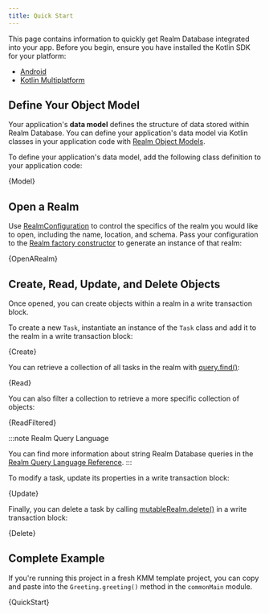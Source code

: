 ```yaml
---
title: Quick Start
---
```



This page contains information to quickly get Realm Database
integrated into your app. Before you begin, ensure you have installed
the Kotlin SDK for your platform:

- [Android](/sdk/kotlin/install/android)
- [Kotlin Multiplatform](/sdk/kotlin/install/kotlin-multiplatform)

## Define Your Object Model

Your application's **data model** defines the structure of data
stored within Realm Database.
You can define your application's data model via Kotlin
classes in your application code with
[Realm Object Models](https://www.mongodb.com/docs/realm/sync/data-model/create-a-schema/#std-label-create-schema-from-rom).

To define your application's data model, add the following class
definition to your application code:

<CodeBlock language="kotlin">{Model}</CodeBlock>

## Open a Realm

Use [RealmConfiguration](https://www.mongodb.com/docs/realm-sdks/kotlin/latest/library-base/-realm%20-kotlin%20-multiplatform%20-s-d-k/io.realm/-realm-configuration/index.html)
to control the specifics of the realm you
would like to open, including the name, location, and schema.
Pass your configuration to the [Realm factory constructor](https://www.mongodb.com/docs/realm-sdks/kotlin/latest/library-base/-realm%20-kotlin%20-multiplatform%20-s-d-k/io.realm/-realm/-companion/index.html)
to generate an instance of that realm:

<CodeBlock language="kotlin">{OpenARealm}</CodeBlock>

## Create, Read, Update, and Delete Objects

Once opened, you can create objects within a realm in a
write transaction block.

To create a new `Task`, instantiate an instance of the
`Task` class and add it to the realm in a write transaction block:

<CodeBlock language="kotlin">{Create}</CodeBlock>

You can retrieve a collection of all tasks in the realm with
[query.find()](https://www.mongodb.com/docs/realm-sdks/kotlin/latest/library-base/-realm%20-kotlin%20-multiplatform%20-s-d-k/io.realm.query/find.html):

<CodeBlock language="kotlin">{Read}</CodeBlock>

You can also filter a collection to retrieve a more specific collection
of objects:

<CodeBlock language="kotlin">{ReadFiltered}</CodeBlock>

:::note Realm Query Language

You can find more information about string Realm Database queries in
the [Realm Query Language Reference](sdk/kotlin/realm-database/query-language).
:::

To modify a task, update its properties in a write transaction block:

<CodeBlock language="kotlin">{Update}</CodeBlock>

Finally, you can delete a task by calling [mutableRealm.delete()](https://www.mongodb.com/docs/realm-sdks/kotlin/latest/library-base/-realm%20-kotlin%20-multiplatform%20-s-d-k/io.realm/-mutable-realm/delete.html)
in a write transaction block:

<CodeBlock language="kotlin">{Delete}</CodeBlock>

## Complete Example

If you're running this project in a fresh KMM template project, you can
copy and paste into the `Greeting.greeting()` method in the
`commonMain` module.

<CodeBlock language="kotlin">{QuickStart}</CodeBlock>
